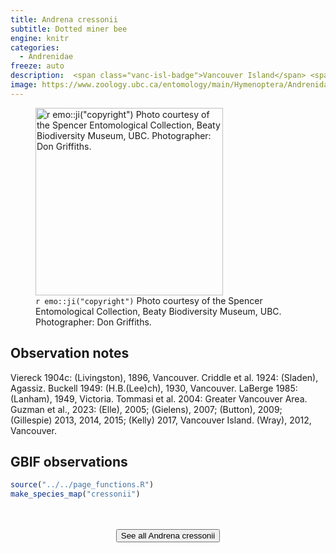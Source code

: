 ```yaml
---
title: Andrena cressonii
subtitle: Dotted miner bee
engine: knitr
categories:
  - Andrenidae
freeze: auto
description:  <span class="vanc-isl-badge">Vancouver Island</span> <span class="lower-mainland-badge">Lower Mainland</span>
image: https://www.zoology.ubc.ca/entomology/main/Hymenoptera/Andrenidae/Andrena%20cressonii%20male%20(3lateral).jpg
---
```

![`r emo::ji("copyright")` Photo courtesy of the Spencer Entomological Collection, Beaty Biodiversity Museum, UBC. Photographer: Don Griffiths.](https://www.zoology.ubc.ca/entomology/main/Hymenoptera/Andrenidae/Andrena%20cressonii%20male%20(3lateral).jpg){height=300}

## Observation notes  
Viereck 1904c: (Livingston), 1896, <span class="hl-place-name">Vancouver</span>. Criddle et al. 1924: (Sladen), <span class="hl-place-name">Agassiz</span>. Buckell 1949: (H.B.(Lee)ch), 1930, <span class="hl-place-name">Vancouver</span>. LaBerge 1985: (Lanham), 1949, <span class="hl-place-name">Victoria</span>. Tommasi et al. 2004: <span class="hl-place-name"><span class="hl-place-name">Greater <span class="hl-place-name">Vancouver</span></span> Area</span>. Guzman et al., 2023: (Elle), 2005; (Gielens), 2007; (Button), 2009; (Gillespie) 2013, 2014, 2015; (Kelly) 2017, <span class="hl-place-name"><span class="hl-place-name"><span class="hl-place-name">Vancouver</span> Is</span>land</span>. (Wray), 2012, <span class="hl-place-name">Vancouver</span>.

## GBIF observations  


```r
source("../../page_functions.R")
make_species_map("cressonii")
```
<br><br>
<center>


<a href="https://www.zoology.ubc.ca/entomology/main/Hymenoptera/Andrenidae/Andrena%20cressonii.php"><button type="button" class="btn btn-secondary">See all Andrena cressonii <i class="fa-solid fa-arrow-up-right-from-square"></i> </button></a>
</center>
